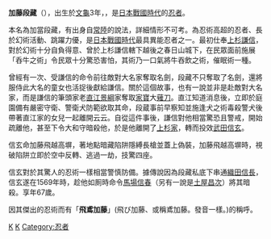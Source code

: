 {{unreferenced|time=2016-1-17}}
{{japanese|japanese=加藤 段蔵|kana=かとう　だんぞう|romaji=Kato Danzo}}
'''加藤段藏'''（{{bd|1503年||1569年|？|}}），出生於[[文龜|文龜]]3年，{{Fact|卒於[[永禄|永禄]]12年|time=2018-10-18}}，是[[日本|日本]][[戰國時代_(日本)|戰國時代]]的[[忍者|忍者]]。

本名為加當段藏，有出身自[[常陸|常陸]]的說法，詳細情形不可考。為忍術高超的忍者、長於幻術活動、跳躍力優，是[[日本|日本]][[戰國時代_(日本)|戰國時代]]最具異能忍者之一。最初仕奉[[上杉謙信|上杉謙信]]，對於幻術十分自負得意、曾於上杉謙信轄下越後之春日山城下，在民眾面前施展「呑牛之術」令民眾十分驚恐害怕，其術乃一口氣將牛吞飲之術，催眠術一種。

曾經有一次、受謙信的命令前往敵對大名家奪取名劍，段藏不只奪取了名劍，還將服侍此大名的童女也活捉後獻給謙信。關於這個故事，也有一說並非是赴敵對大名家，而是謙信的筆頭家老[[直江景綱|直江景綱]]家奪取[[家寶|家寶]]大[[薙刀|薙刀]]。直江知道消息後，立即於庭園備有嚴密守衛、警衛犬防範欲取其命，段蔵事前早察知並施逢犬之術毒殺警犬後帶著直江家的女兒一起離開云云。自從這件事後，謙信對他相當驚恐且警戒，開始疏離他，甚至下令大和守暗殺他，於是他離開了[[上杉家|上杉家]]，轉而投效[[武田信玄|武田信玄]]。

信玄命加藤飛越高塀，著地點暗藏陷阱隱縛長槍並蓋上偽裝，加藤飛越高塀時，視破陷阱立即於空中反轉、逃過一劫，技驚四座。

信玄對於其驚人的忍術一樣相當警慎防備。據傳說因為段藏私底下串通[[織田信長|織田信長]]，信玄遂在1569年時，趁他如厠時命令[[馬場信春|馬場信春]]（另有一說是[[土屋昌次|土屋昌次]]）將其暗殺。享年67歲。

因其傑出的忍術而有「'''飛鳶加藤'''」(飛び加藤、或稱鳶加藤。發音一樣。)的稱呼。

[[Category:1503年出生|K]]
[[Category:1569年逝世|K]]
[[Category:忍者|Category:忍者]]
